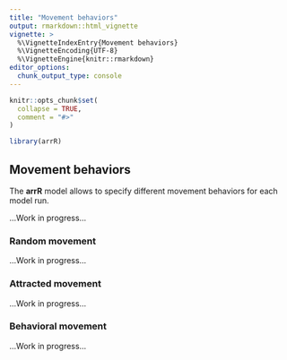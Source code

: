 ```yaml
---
title: "Movement behaviors"
output: rmarkdown::html_vignette
vignette: >
  %\VignetteIndexEntry{Movement behaviors}
  %\VignetteEncoding{UTF-8}
  %\VignetteEngine{knitr::rmarkdown}
editor_options: 
  chunk_output_type: console
---
```


```r
knitr::opts_chunk$set(
  collapse = TRUE,
  comment = "#>"
)
```

```r
library(arrR)
```

## Movement behaviors

The **arrR** model allows to specify different movement behaviors for each model run.

...Work in progress...

### Random movement

...Work in progress...

### Attracted movement

...Work in progress...

### Behavioral movement

...Work in progress...


